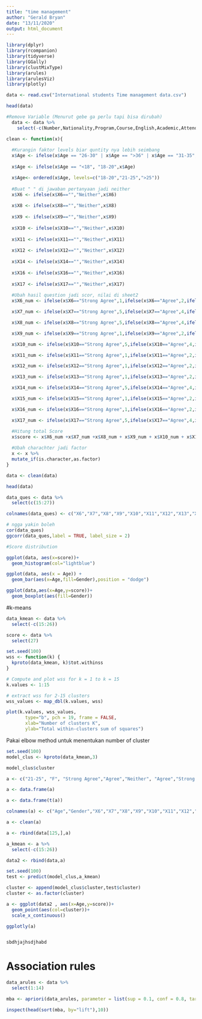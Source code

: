 ```yaml
---
title: "time management"
author: "Gerald Bryan"
date: "13/11/2020"
output: html_document
---
```


```r
library(dplyr)
library(rcompanion)
library(tidyverse)
library(GGally)
library(clustMixType)
library(arules)
library(arulesViz)
library(plotly)
```

```r
data <- read.csv("International students Time management data.csv")
```

```r
head(data)
```

```r
#Remove Variable (Menurut gebe ga perlu tapi bisa dirubah)
  data <- data %>%
    select(-c(Number,Nationality,Program,Course,English,Academic,Attendance))
```

```r
clean <- function(x){
  
  #Kurangin faktor levels biar quntity nya lebih seimbang
  x$Age <- ifelse(x$Age == "26-30" | x$Age == ">36" | x$Age == "31-35", ">25",x$Age)
  
  x$Age <- ifelse(x$Age == "<18", "18-20",x$Age)

  x$Age<- ordered(x$Age, levels=c("18-20","21-25",">25"))
  
  #Buat " " di jawaban pertanyaan jadi neither
  x$X6 <- ifelse(x$X6=="","Neither",x$X6)
  
  x$X8 <- ifelse(x$X8=="","Neither",x$X8)
  
  x$X9 <- ifelse(x$X9=="","Neither",x$X9)
  
  x$X10 <- ifelse(x$X10=="","Neither",x$X10)
  
  x$X11 <- ifelse(x$X11=="","Neither",x$X11)
  
  x$X12 <- ifelse(x$X12=="","Neither",x$X12)
  
  x$X14 <- ifelse(x$X14=="","Neither",x$X14)
  
  x$X16 <- ifelse(x$X16=="","Neither",x$X16)
  
  x$X17 <- ifelse(x$X17=="","Neither",x$X17)
  
  #Ubah hasil question jadi scor, nilai di sheet2
  x$X6_num <- ifelse(x$X6=="Strong Agree",1,ifelse(x$X6=="Agree",2,ifelse(x$X6=="Neither",3,ifelse(x$X6=="Disagree",4,5))))

  x$X7_num <- ifelse(x$X7=="Strong Agree",5,ifelse(x$X7=="Agree",4,ifelse(x$X7=="Neither",3,ifelse(x$X7=="Disagree",2,1))))

  x$X8_num <- ifelse(x$X8=="Strong Agree",5,ifelse(x$X8=="Agree",4,ifelse(x$X8=="Neither",3,ifelse(x$X8=="Disagree",2,1))))

  x$X9_num <- ifelse(x$X9=="Strong Agree",1,ifelse(x$X9=="Agree",2,ifelse(x$X9=="Neither",3,ifelse(x$X9=="Disagree",4,5))))

  x$X10_num <- ifelse(x$X10=="Strong Agree",5,ifelse(x$X10=="Agree",4,ifelse(x$X10=="Neither",3,ifelse(x$X10=="Disagree",2,1))))

  x$X11_num <- ifelse(x$X11=="Strong Agree",1,ifelse(x$X11=="Agree",2,ifelse(x$X11=="Neither",3,ifelse(x$X11=="Disagree",4,5))))

  x$X12_num <- ifelse(x$X12=="Strong Agree",1,ifelse(x$X12=="Agree",2,ifelse(x$X12=="Neither",3,ifelse(x$X12=="Disagree",4,5))))

  x$X13_num <- ifelse(x$X13=="Strong Agree",1,ifelse(x$X13=="Agree",2,ifelse(x$X13=="Neither",3,ifelse(x$X13=="Disagree",4,5))))

  x$X14_num <- ifelse(x$X14=="Strong Agree",5,ifelse(x$X14=="Agree",4,ifelse(x$X14=="Neither",3,ifelse(x$X14=="Disagree",2,1))))

  x$X15_num <- ifelse(x$X15=="Strong Agree",1,ifelse(x$X15=="Agree",2,ifelse(x$X15=="Neither",3,ifelse(x$X15=="Disagree",4,5))))

  x$X16_num <- ifelse(x$X16=="Strong Agree",1,ifelse(x$X16=="Agree",2,ifelse(x$X16=="Neither",3,ifelse(x$X16=="Disagree",4,5))))

  x$X17_num <- ifelse(x$X17=="Strong Agree",5,ifelse(x$X17=="Agree",4,ifelse(x$X17=="Neither",3,ifelse(x$X17=="Disagree",2,1))))

  #Hitung total Score
  x$score <- x$X6_num +x$X7_num +x$X8_num + x$X9_num + x$X10_num + x$X11_num +x$X12_num + x$X13_num +x$X14_num +x$X15_num + x$X16_num +x$X17_num
  
  #Ubah charachter jadi factor
  x <- x %>%
  mutate_if(is.character,as.factor)
}
```

```r
data <- clean(data)
```

```r
head(data)
```

```r
data_ques <- data %>%
  select(c(15:27))

colnames(data_ques) <- c("X6","X7","X8","X9","X10","X11","X12","X13","X14","X15","X16","X17","Score")

# ngga yakin boleh
cor(data_ques)
ggcorr(data_ques,label = TRUE, label_size = 2)
```

```r
#Score distribution

ggplot(data, aes(x=score))+
  geom_histogram(col="lightblue")
```

```r
ggplot(data, aes(x = Age)) +
  geom_bar(aes(x=Age,fill=Gender),position = "dodge")
```

```r
ggplot(data,aes(x=Age,y=score))+
  geom_boxplot(aes(fill=Gender))
```

#k-means

```r
data_kmean <- data %>%
  select(-c(15:26))

score <- data %>%
  select(27)
```

```r
set.seed(100)
wss <- function(k) {
  kproto(data_kmean, k)$tot.withinss
}

# Compute and plot wss for k = 1 to k = 15
k.values <- 1:15

# extract wss for 2-15 clusters
wss_values <- map_dbl(k.values, wss)
```

```r
plot(k.values, wss_values,
       type="b", pch = 19, frame = FALSE, 
       xlab="Number of clusters K",
       ylab="Total within-clusters sum of squares")
```

Pakai elbow method untuk menentukan number of cluster

```r
set.seed(100)
model_clus <- kproto(data_kmean,3)

model_clus$cluster
```

```r
a <- c("21-25", "F", "Strong Agree","Agree","Neither", "Agree","Strong Disagree", "Disagree","Neither","Neither","Agree","Agree","Disagree","Disagree")

a <- data.frame(a)

a <- data.frame(t(a))

colnames(a) <- c("Age","Gender","X6","X7","X8","X9","X10","X11","X12","X13","X14","X15","X16","X17")

a <- clean(a)

a <- rbind(data[125,],a)

a_kmean <- a %>%
  select(-c(15:26))

data2 <- rbind(data,a)
```

```r
set.seed(100)
test <- predict(model_clus,a_kmean)
```

```r
cluster <- append(model_clus$cluster,test$cluster)
cluster <- as.factor(cluster)
```

```r
a <- ggplot(data2 , aes(x=Age,y=score))+
  geom_point(aes(col=cluster))+ 
  scale_x_continuous()

ggplotly(a)


sbdhjajhsdjhabd
```

# Association rules

```r
data_arules <- data %>% 
  select(1:14)
```

```r
mba <- apriori(data_arules, parameter = list(sup = 0.1, conf = 0.8, target="rules",minlen=3,maxlen=4))
```

```r
inspect(head(sort(mba, by="lift"),10))
```

